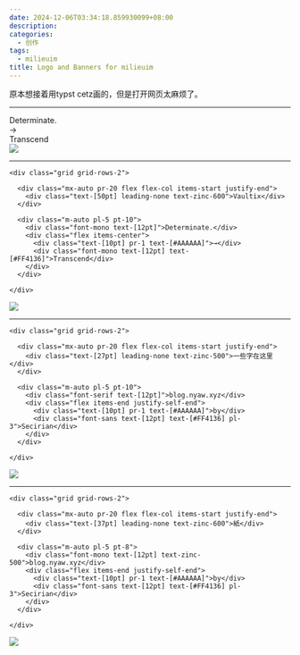 ```yaml
---
date: 2024-12-06T03:34:18.859930099+08:00
description:
categories:
  - 创作
tags:
  - milieuim
title: Logo and Banners for milieuim
---
```


原本想接着用typst cetz画的，但是打开网页太麻烦了。


---

<div class="flex justify-between w-full h-55 bg-[#FFFDF2]">
  <div class="grow flex flex-col justify-start justify-center">
    <div class="m-auto pr-20">
      <div class="font-mono text-[24pt]">Determinate.</div>
      <div class="flex items-center">
        <div class="text-[20pt] pr-3 text-[#AAAAAA]">→</div>
        <div class="font-mono text-[24pt] text-[#FF4136]">Transcend</div>
      </div>
    </div>
  </div>
  <div class="flex justify-end"><img src="https://milieuim.github.io/vaultix/favicon.svg" class="w-full h-full rounded-none"></img></div>
</div>

---


<div class="p-40pt flex justify-between w-full h-80 bg-[#FFFDF2]">


  <div class="grow flex flex-col justify-start justify-center">

    <div class="grid grid-rows-2">

      <div class="mx-auto pr-20 flex flex-col items-start justify-end">
        <div class="text-[50pt] leading-none text-zinc-600">Vaultix</div>
      </div>

      <div class="m-auto pl-5 pt-10">
        <div class="font-mono text-[12pt]">Determinate.</div>
        <div class="flex items-center">
          <div class="text-[10pt] pr-1 text-[#AAAAAA]">→</div>
          <div class="font-mono text-[12pt] text-[#FF4136]">Transcend</div>
        </div>
      </div>

    </div>

  </div>

  
  <div class="flex justify-end"><img src="https://milieuim.github.io/vaultix/favicon.svg" class="w-full h-full rounded-none"></img></div>
</div>


---


<div class="p-40pt flex justify-between w-full h-80 bg-[#FFFDF2]">


  <div class="grow flex flex-col justify-start justify-center">

    <div class="grid grid-rows-2">

      <div class="mx-auto pr-20 flex flex-col items-start justify-end">
        <div class="text-[27pt] leading-none text-zinc-500">一些字在这里</div>
      </div>

      <div class="m-auto pl-5 pt-10">
        <div class="font-serif text-[12pt]">blog.nyaw.xyz</div>
        <div class="flex items-end justify-self-end">
          <div class="text-[10pt] pr-1 text-[#AAAAAA]">by</div>
          <div class="font-sans text-[12pt] text-[#FF4136] pl-3">Secirian</div>
        </div>
      </div>

    </div>

  </div>

  
  <div class="flex justify-end"><img src="https://milieuim.github.io/vaultix/favicon.svg" class="w-full h-full rounded-none"></img></div>
</div>

---


<div class="p-40pt flex justify-between w-full h-80 bg-[#FFFDF2]">


  <div class="grow flex flex-col justify-start justify-center">

    <div class="grid grid-rows-2">

      <div class="mx-auto pr-20 flex flex-col items-start justify-end">
        <div class="text-[37pt] leading-none text-zinc-600">紙</div>
      </div>

      <div class="m-auto pl-5 pt-8">
        <div class="font-mono text-[12pt] text-zinc-500">blog.nyaw.xyz</div>
        <div class="flex items-end justify-self-end">
          <div class="text-[10pt] pr-1 text-[#AAAAAA]">by</div>
          <div class="font-sans text-[12pt] text-[#FF4136] pl-3">Secirian</div>
        </div>
      </div>

    </div>

  </div>

  
  <div class="flex justify-end"><img src="https://milieuim.github.io/vaultix/favicon.svg" class="w-full h-full rounded-none"></img></div>
</div>
